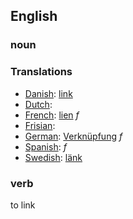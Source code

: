==English==

===noun===

===Translations===

*[[Danish]]: [[link]]
*[[Dutch]]: [[]]
*[[French]]: [[lien]] ''f''
*[[Frisian]]: [[]]
*[[German]]: [[Verknüpfung]] ''f''
*[[Spanish]]: [[]] ''f''
*[[Swedish]]: [[länk]]

===verb===

to link